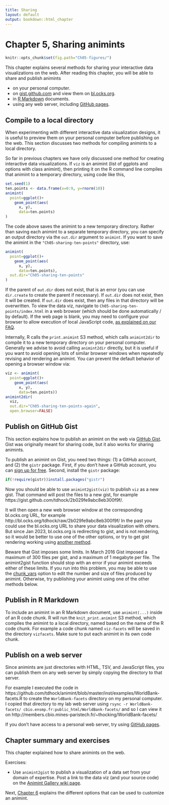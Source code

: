 ```yaml
---
title: Sharing
layout: default
output: bookdown::html_chapter
---
```


# Chapter 5, Sharing animints

```r
knitr::opts_chunk$set(fig.path="Ch05-figures/")
```

This chapter explains several methods for sharing your interactive
data visualizations on the web. After reading this chapter, you will
be able to share and publish animints

* on your personal computer.
* on [gist.github.com](https://gist.github.com/) and view them on
  [bl.ocks.org](http://bl.ocks.org/).
* in [R Markdown](http://rmarkdown.rstudio.com/) documents.
* using any web server, including
  [GitHub pages](https://pages.github.com/).

## Compile to a local directory {#animint2dir}

When experimenting with different interactive data visualization
designs, it is useful to preview them on your personal computer before
publishing on the web. This section discusses two methods for
compiling animints to a local directory.

So far in previous chapters we have only discussed one method for
creating interactive data visualizations. If `viz` is an animint (list
of ggplots and options with class animint), then printing it on the R
command line compiles that animint to a temporary
directory, using code like this,

```r
set.seed(1)
ten.points <- data.frame(x=0:9, y=rnorm(10))
animint(
  point=ggplot()+
    geom_point(aes(
      x, y), 
      data=ten.points)
)
```

The code above saves the animint to a new temporary directory. Rather
than saving each animint to a separate temporary directory, you can
specify an output directory via the `out.dir` argument to
`animint`. If you want to save the animint in the
`"Ch05-sharing-ten-points"` directory, use:

```r
animint(
  point=ggplot()+
    geom_point(aes(
      x, y), 
      data=ten.points),
  out.dir="Ch05-sharing-ten-points"
)
```

If the parent of `out.dir` does not exist, that is an error (you can
use `dir.create` to create the parent if necessary). If `out.dir` does
not exist, then it will be created. If `out.dir` does exist, then any
files in that directory will be overwritten. To view the data viz,
navigate to `Ch05-sharing-ten-points/index.html` in a web browser
(which should be done automatically / by default). If the web page is
blank, you may need to configure your browser to allow execution of
local JavaScript code, [as explained on our
FAQ](https://github.com/tdhock/animint2/wiki/FAQ#web-browser-on-local-indexhtml-file-is-blank).

Internally, R calls the `print.animint` S3 method, which calls
`animint2dir` to compile it to a new temporary directory on your
personal computer. Generally we advise to avoid calling `animint2dir`
directly, but it is useful if you want to avoid opening lots of
similar browser windows when repeatedly revising and rendering an
animint. You can prevent the default behavior of opening a browser
window via:

```r
viz <- animint(
  point=ggplot()+
    geom_point(aes(
      x, y), 
      data=ten.points))
animint2dir(
  viz, 
  out.dir="Ch05-sharing-ten-points-again", 
  open.browser=FALSE)
```

## Publish on GitHub Gist {#animint2gist}

This section explains how to publish an animint on the web via
[GitHub Gist](https://gist.github.com/). Gist was originally meant for
sharing code, but it also works for sharing animints.

To publish an animint on Gist, you need two things: (1) a GitHub
account, and (2) the `gistr` package. First, if you don't have a
GitHub account, you can
[sign up for free](https://github.com/join). Second, install the
`gistr` package:

```r
if(!require(gistr))install.packages("gistr")
```

Now you should be able to use `animint2gist(viz)` to publish `viz` as
a new gist. That command will post the files to a new gist, for
example https://gist.github.com/tdhock/2b029fe9abc8eb300f9f/. 

It will then open a new web browser window at the corresponding
bl.ocks.org URL, for example
http://bl.ocks.org/tdhock/raw/2b029fe9abc8eb300f9f/ In the past you
could use the bl.ocks.org URL to share your data visualization with
others. But since Jan 2023, bl.ocks.org is redirecting to gist, and is
not rendering, so it would be better to use one of the other options,
or try to get gist rendering working using [another
method](https://stackoverflow.com/questions/10717169).

Beware that Gist imposes some limits. In March 2016 Gist imposed a
maximum of 300 files per gist, and a maximum of 1 megabyte per
file. The animint2gist function should stop with an error if your
animint exceeds either of these limits. If you run into this problem,
you may be able to use the [chunk_vars](Ch06-other.html#chunk_vars)
option to edit the number and size of files produced by
animint. Otherwise, try publishing your animint using one of the other
methods below.

## Publish in R Markdown {#Rmd}

To include an animint in an R Markdown document, use `animint(...)`
inside of an R code chunk. R will run the `knit_print.animint` S3
method, which compiles the animint to a local directory, named based
on the name of the R code chunk. For example a code chunk named
`viz-facets` will be saved in the directory `vizfacets`. Make sure to
put each animint in its own code chunk.

## Publish on a web server {#web-server}

Since animints are just directories with HTML, TSV, and JavaScript
files, you can publish them on any web server by simply copying the
directory to that server.

For example I executed the code in
https://github.com/tdhock/animint/blob/master/inst/examples/WorldBank-facets.R
to create the `WorldBank-facets` directory on my personal computer. I
copied that directory to my lab web server using `rsync -r
WorldBank-facets/ cbio.ensmp.fr:public_html/WorldBank-facets/` and so
I can view it on http://members.cbio.mines-paristech.fr/~thocking/WorldBank-facets/

If you don't have access to a personal web server, try using
[GitHub pages](https://pages.github.com/).

## Chapter summary and exercises {#exercises}

This chapter explained how to share animints on the web.

Exercises:

* Use `animint2gist` to publish a visualization of a data set from
  your domain of expertise. Post a link to the data viz (and your
  source code) on the
  [Animint Gallery wiki page](https://github.com/tdhock/animint/wiki/Gallery).

Next, [Chapter 6](Ch06-other.html) explains the different options that
can be used to customize an animint.
